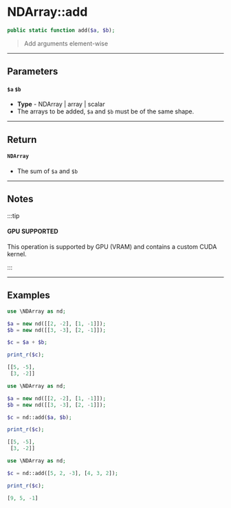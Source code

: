 
# NDArray::add

```php
public static function add($a, $b);
```

> Add arguments element-wise

---

## Parameters

#### `$a` `$b`
  - **Type** - NDArray | array | scalar
  - The arrays to be added, `$a` and `$b` must be of the same shape.

---

## Return

#### `NDArray`

- The sum of `$a` and `$b`

---

## Notes

:::tip

#### GPU SUPPORTED
This operation is supported by GPU (VRAM) and contains a custom CUDA kernel.

:::

---

## Examples

<Tabs>
<TabItem value="example1" label="Example 1" default>


```php
use \NDArray as nd;

$a = new nd([[2, -2], [1, -1]]);
$b = new nd([[3, -3], [2, -1]]);

$c = $a + $b;

print_r($c);
```
```php
[[5, -5],
 [3, -2]]
```


</TabItem>
<TabItem value="example2" label="Example 2">


```php
use \NDArray as nd;

$a = new nd([[2, -2], [1, -1]]);
$b = new nd([[3, -3], [2, -1]]);

$c = nd::add($a, $b);

print_r($c);
```
```php
[[5, -5],
 [3, -2]]
```

</TabItem>
<TabItem value="example3" label="Example 3">


```php
use \NDArray as nd;

$c = nd::add([5, 2, -3], [4, 3, 2]);

print_r($c);
```
```php
[9, 5, -1]
```


</TabItem>
</Tabs>